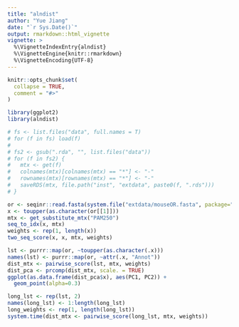 ```yaml
---
title: "alndist"
author: "Yue Jiang"
date: "`r Sys.Date()`"
output: rmarkdown::html_vignette
vignette: >
  %\VignetteIndexEntry{alndist}
  %\VignetteEngine{knitr::rmarkdown}
  %\VignetteEncoding{UTF-8}
---
```


```r
knitr::opts_chunk$set(
  collapse = TRUE,
  comment = "#>"
)
```

```r
library(ggplot2)
library(alndist)
```

```r
# fs <- list.files("data", full.names = T)
# for (f in fs) load(f)
#
# fs2 <- gsub(".rda", "", list.files("data"))
# for (f in fs2) {
#   mtx <- get(f)
#   colnames(mtx)[colnames(mtx) == "*"] <- "-"
#   rownames(mtx)[rownames(mtx) == "*"] <- "-"
#   saveRDS(mtx, file.path("inst", "extdata", paste0(f, ".rds")))
# }

or <- seqinr::read.fasta(system.file("extdata/mouseOR.fasta", package="alndist"), seqtype="AA")
x <- toupper(as.character(or[[1]]))
mtx <- get_substitute_mtx("PAM250")
seq_to_idx(x, mtx)
weights <- rep(1, length(x))
two_seq_score(x, x, mtx, weights)

lst <- purrr::map(or, ~toupper(as.character(.x)))
names(lst) <- purrr::map(or, ~attr(.x, "Annot"))
dist_mtx <- pairwise_score(lst, mtx, weights)
dist_pca <- prcomp(dist_mtx, scale. = TRUE)
ggplot(as.data.frame(dist_pca$x), aes(PC1, PC2)) +
  geom_point(alpha=0.3)

long_lst <- rep(lst, 2)
names(long_lst) <- 1:length(long_lst)
long_weights <- rep(1, length(long_lst))
system.time(dist_mtx <- pairwise_score(long_lst, mtx, weights))
```
